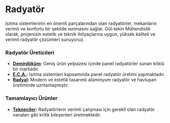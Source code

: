 # Radyatör

Isıtma sistemlerinin en önemli parçalarından olan radyatörler, mekanların verimli ve konforlu bir şekilde ısınmasını sağlar. Gül-tekin Mühendislik olarak, projenizin estetik ve teknik ihtiyaçlarına uygun, yüksek kaliteli ve verimli radyatör çözümleri sunuyoruz.

### Radyatör Üreticileri
*   **[Demirdöküm](/markalar/demirdokum):** Geniş ürün yelpazesi içinde panel radyatörler sunan köklü bir markadır.
*   **[E.C.A.](/markalar/eca):** Isıtma sistemleri kapsamında panel radyatör üretimi yapmaktadır.
*   **[Radyal](/markalar/radyal):** Modern ve estetik tasarımlı alüminyum radyatör ve havlupan üretiminde uzmanlaşmıştır.

### Tamamlayıcı Ürünler
*   **[Tekneciler](/markalar/tekneciler):** Radyatörlerin verimli çalışması için gerekli olan radyatör vanaları gibi kritik bileşenleri üretmektedir.
